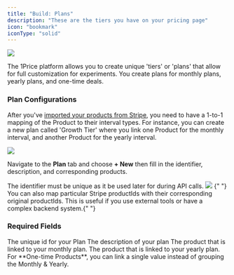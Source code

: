 ```yaml
---
title: "Build: Plans"
description: "These are the tiers you have on your pricing page"
icon: "bookmark"
iconType: "solid"
---
```


<Frame>
  <img src="/images/HeroPlans.png" style={{ borderRadius: "0.5rem" }} />
</Frame>

The 1Price platform allows you to create unique 'tiers' or 'plans' that allow for full customization for experiments. You create plans for monthly plans, yearly plans, and one-time deals.

### Plan Configurations

After you've [imported your products from Stripe](/quickStart#3-import-products-1-min), you need to have a 1-to-1 mapping of the Product to their interval types. For instance, you can create a new plan called 'Growth Tier' where you link one Product for the monthly interval, and another Product for the yearly interval.

<Frame>
  <img src="/images/PlansDashboard.png" style={{ borderRadius: "0.5rem" }} />
</Frame>

Navigate to the **Plan** tab and choose **+ New** then fill in the identifier, description, and corresponding products.

<Info>
  The identifier must be unique as it be used later for during API calls.
</Info>

<Frame>
  <img src="/images/CreatePlan.png" style={{ borderRadius: "0.5rem" }} />
</Frame>

<Note>
  {" "}
  You can also map particular Stripe productIds with their corresponding original
  productIds. This is useful if you use external tools or have a complex backend
  system.{" "}
</Note>

### Required Fields

<ParamField path="Plan Identifier" type="id" required>
  The unique id for your Plan
</ParamField>
<ParamField path="Description" type="string" required>
  The description of your plan
</ParamField>
<ParamField path="Monthly Product" type="plan">
  The product that is linked to your monthly plan.
</ParamField>
<ParamField path="Yearly Product" type="plan">
  The product that is linked to your yearly plan.
</ParamField>

<Tip>
  For **One-time Products**, you can link a single value instead of grouping the Monthly & Yearly.

</Tip>
